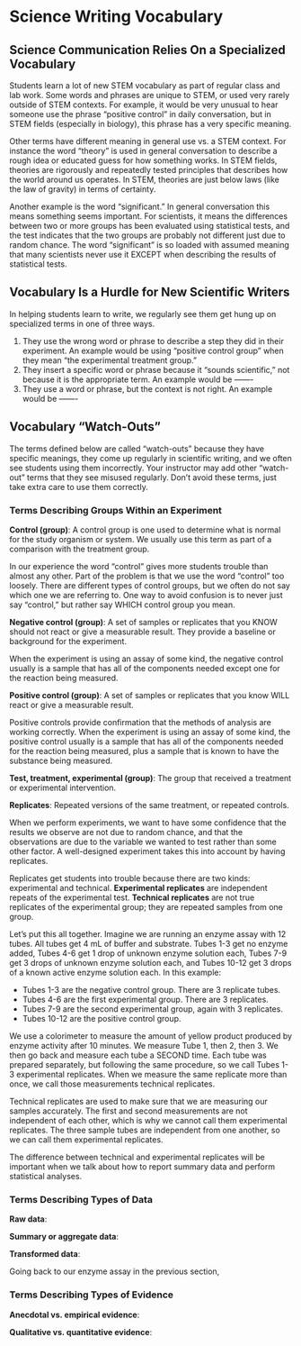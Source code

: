 # Science Writing Vocabulary {-}
## Science Communication Relies On a Specialized Vocabulary
Students learn a lot of new STEM vocabulary as part of regular class and lab work. Some words and phrases are unique to STEM, or used very rarely outside of STEM contexts. For example, it would be very unusual to hear someone use the phrase "positive control" in daily conversation, but in STEM fields (especially in biology), this phrase has a very specific meaning. 

Other terms have different meaning in general use vs. a STEM context. For instance the word "theory" is used in general conversation to describe a rough idea or educated guess for how something works. In STEM fields, theories are rigorously and repeatedly tested principles that describes how the world around us operates. In STEM, theories are just below laws (like the law of gravity) in terms of certainty. 

Another example is the word "significant." In general conversation this means something seems important. For scientists, it means the differences between two or more groups has been evaluated using statistical tests, and the test indicates that the two groups are probably not different just due to random chance. The word "significant" is so loaded with assumed meaning that many scientists never use it EXCEPT when describing the results of statistical tests. 

## Vocabulary Is a Hurdle for New Scientific Writers
In helping students learn to write, we regularly see them get hung up on specialized terms in one of three ways.

1. They use the wrong word or phrase to describe a step they did in their experiment. An example would be using "positive control group" when they mean "the experimental treatment group." 
2. They insert a specific word or phrase because it "sounds scientific," not because it is the appropriate term. An example would be -------
3. They use a word or phrase, but the context is not right. An example would be -------


## Vocabulary "Watch-Outs"
The terms defined below are called "watch-outs" because they have specific meanings, they come up regularly in scientific writing, and we often see students using them incorrectly. Your instructor may add other "watch-out" terms that they see misused regularly. Don't avoid these terms, just take extra care to use them correctly. 

### Terms Describing Groups Within an Experiment

__Control (group)__: A control group is one used to determine what is normal for the study organism or system. We usually use this term as part of a comparison with the treatment group.
 
In our experience the word "control" gives more students trouble than almost any other. Part of the problem is that we use the word "control" too loosely. There are different types of control groups, but we often do not say which one we are referring to. One way to avoid confusion is to never just say "control," but rather say WHICH control group you mean.

__Negative control (group)__: A set of samples or replicates that you KNOW should not react or give a measurable result. They provide a baseline or background for the experiment. 

When the experiment is using an assay of some kind, the negative control usually is a sample that has all of the components needed except one for the reaction being measured.

__Positive control (group)__: A set of samples or replicates that you know WILL react or give a measurable result. 

Positive controls provide confirmation that the methods of analysis are working correctly. When the experiment is using an assay of some kind, the positive control usually is a sample that has all of the components needed for the reaction being measured, plus a sample that is known to have the substance being measured. 

__Test, treatment, experimental (group)__: The group that received a treatment or experimental intervention. 

__Replicates__: Repeated versions of the same treatment, or repeated controls. 

When we perform experiments, we want to have some confidence that the results we observe are not due to random chance, and that the observations are due to the variable we wanted to test rather than some other factor. A well-designed experiment takes this into account by having replicates. 

Replicates get students into trouble because there are two kinds: experimental and technical. __Experimental replicates__ are independent repeats of the experimental test. __Technical replicates__ are not true replicates of the experimental group; they are repeated samples from one group. 

Let's put this all together. Imagine we are running an enzyme assay with 12 tubes. All tubes get 4 mL of buffer and substrate. Tubes 1-3 get no enzyme added, Tubes 4-6 get 1 drop of unknown enzyme solution each, Tubes 7-9 get 3 drops of unknown enzyme solution each, and Tubes 10-12 get 3 drops of a known active enzyme solution each. In this example:

* Tubes 1-3 are the negative control group. There are 3 replicate tubes.
* Tubes 4-6 are the first experimental group. There are 3 replicates.
* Tubes 7-9 are the second experimental group, again with 3 replicates.
* Tubes 10-12 are the positive control group.  

We use a colorimeter to measure the amount of yellow product produced by enzyme activity after 10 minutes. We measure Tube 1, then 2, then 3. We then go back and measure each tube a SECOND time. Each tube was prepared separately, but following the same procedure, so we call Tubes 1-3 experimental replicates. When we measure the same replicate more than once, we call those measurements technical replicates. 

Technical replicates are used to make sure that we are measuring our samples accurately. The first and second measurements are not independent of each other, which is why we cannot call them experimental replicates. The three sample tubes are independent from one another, so we can call them experimental replicates. 

The difference between technical and experimental replicates will be important when we talk about how to report summary data and perform statistical analyses.


### Terms Describing Types of Data

__Raw data__: 

__Summary or aggregate data__: 

__Transformed data__:

Going back to our enzyme assay in the previous section, 


### Terms Describing Types of Evidence

__Anecdotal vs. empirical evidence__: 


__Qualitative vs. quantitative evidence__: 

